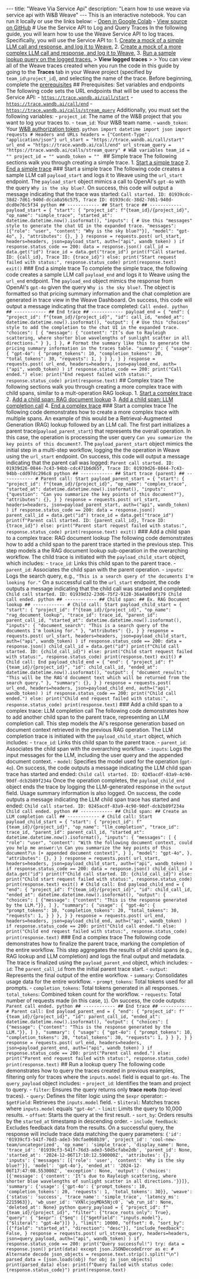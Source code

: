 --- title: "Weave Via Service Api" description: "Learn how to use weave via service api with W&B Weave" --- <Note> This is an interactive notebook. You can run it locally or use the links below: - [Open in Google Colab](https://colab.research.google.com/github/wandb/weave/blob/master/docs/notebooks/weave_via_service_api.ipynb) - [View source on GitHub](https://github.com/wandb/weave/blob/master/docs/notebooks/weave_via_service_api.ipynb) </Note> # Use the Service API to Log and Query Traces In the following guide, you will learn how to use the Weave Service API to log traces. Specifically, you will use the Service API to: 1. [Create a mock of a simple LLM call and response, and log it to Weave.](#simple-trace) 2. [Create a mock of a more complex LLM call and response, and log it to Weave.](#complex-trace) 3. [Run a sample lookup query on the logged traces.](#run-a-lookup-query) > **View logged traces** > > You can view all of the Weave traces created when you run the code in this guide by going to the **Traces** tab in your Weave project (specified by `team_id\project_id`), and selecting the name of the trace. Before beginning, complete the [prerequisites](#prerequisites-set-variables-and-endpoints) ## Prerequisites: Set variables and endpoints The following code sets the URL endpoints that will be used to access the Service API: - [`https://trace.wandb.ai/call/start`](https://weave-docs.wandb.ai/reference/service-api/call-start-call-start-post) - [`https://trace.wandb.ai/call/end`](https://weave-docs.wandb.ai/reference/service-api/call-end-call-end-post) - [`https://trace.wandb.ai/calls/stream_query`](https://weave-docs.wandb.ai/reference/service-api/calls-query-stream-calls-stream-query-post) Additionally, you must set the following variables: - `project_id`: The name of the W&B project that you want to log your traces to. - `team_id`: Your W&B team name. - `wandb_token`: Your [W&B authorization token](https://wandb.ai/authorize). ```python import datetime import json import requests # Headers and URLs headers = {"Content-Type": "application/json"} url_start = "https://trace.wandb.ai/call/start" url_end = "https://trace.wandb.ai/call/end" url_stream_query = "https://trace.wandb.ai/calls/stream_query" # W&B variables team_id = "" project_id = "" wandb_token = "" ``` ## Simple trace The following sections walk you through creating a simple trace. 1. [Start a simple trace](#start-a-simple-trace) 2. [End a simple trace](#end-a-simple-trace) ### Start a simple trace The following code creates a sample LLM call `payload_start` and logs it to Weave using the `url_start` endpoint. The `payload_start` object mimics a call to OpenAI's `gpt-4o` with the query `Why is the sky blue?`. On success, this code will output a message indicating that the trace was started: ``` Call started. ID: 01939cdc-38d2-7d61-940d-dcca0a56c575, Trace ID: 01939cdc-38d2-7d61-940d-dcd0e76c5f34 python ## ------------ ## Start trace ## ------------ payload_start = { "start": { "project_id": f"{team_id}/{project_id}", "op_name": "simple_trace", "started_at": datetime.datetime.now().isoformat(), "inputs": { # Use this "messages" style to generate the chat UI in the expanded trace. "messages": [{"role": "user", "content": "Why is the sky blue?"}], "model": "gpt-4o", }, "attributes": {}, } } response = requests.post( url_start, headers=headers, json=payload_start, auth=("api", wandb_token) ) if response.status_code == 200: data = response.json() call_id = data.get("id") trace_id = data.get("trace_id") print(f"Call started. ID: {call_id}, Trace ID: {trace_id}") else: print("Start request failed with status:", response.status_code) print(response.text) exit() ``` ### End a simple trace To complete the simple trace, the following code creates a sample LLM call `payload_end` and logs it to Weave using the `url_end` endpoint. The `payload_end` object mimics the response from OpenAI's `gpt-4o` given the query `Why is the sky blue?`. The object is formatted so that pricing summary information and the chat completion are generated in trace view in the Weave Dashboard. On success, this code will output a message indicating that the trace completed: ``` Call ended. python ## ------------ ## End trace ## ------------ payload_end = { "end": { "project_id": f"{team_id}/{project_id}", "id": call_id, "ended_at": datetime.datetime.now().isoformat(), "output": { # Use this "choices" style to add the completion to the chat UI in the expanded trace. "choices": [ { "message": { "content": "It’s due to Rayleigh scattering, where shorter blue wavelengths of sunlight scatter in all directions." } }, ] }, # Format the summary like this to generate the pricing summary information in the traces table. "summary": { "usage": { "gpt-4o": { "prompt_tokens": 10, "completion_tokens": 20, "total_tokens": 30, "requests": 1, } } }, } } response = requests.post( url_end, headers=headers, json=payload_end, auth=("api", wandb_token) ) if response.status_code == 200: print("Call ended.") else: print("End request failed with status:", response.status_code) print(response.text) ``` ## Complex trace The following sections walk you through creating a more complex trace with child spans, similar to a mult-operation RAG lookup. 1. [Start a complex trace](#complex-trace) 2. [Add a child span: RAG document lookup](#add-a-child-span-to-a-complex-trace-rag-document-lookup) 3. [Add a child span: LLM completion call](#add-a-child-span-to-a-complex-trace-llm-completion-call) 4. [End a complex trace](#end-a-complex-trace) ### Start a complex trace The following code demonstrates how to create a more complex trace with multiple spans. An example of this would be a Retrieval-Augmented Generation (RAG) lookup followed by an LLM call. The first part initializes a parent trace(`payload_parent_start`) that represents the overall operation. In this case, the operation is processing the user query `Can you summarize the key points of this document?`. The `payload_parent_start` object mimics the initial step in a multi-step workflow, logging the the operation in Weave using the `url_start` endpoint. On success, this code will output a message indicating that the parent call was logged: ``` Parent call started. ID: 01939d26-0844-7c43-94bb-cdc471b6d65f, Trace ID: 01939d26-0844-7c43-94bb-cdd97dc296c8 python ## ------------ ## Start trace (parent) ## ------------ # Parent call: Start payload_parent_start = { "start": { "project_id": f"{team_id}/{project_id}", "op_name": "complex_trace", "started_at": datetime.datetime.now().isoformat(), "inputs": {"question": "Can you summarize the key points of this document?"}, "attributes": {}, } } response = requests.post( url_start, headers=headers, json=payload_parent_start, auth=("api", wandb_token) ) if response.status_code == 200: data = response.json() parent_call_id = data.get("id") trace_id = data.get("trace_id") print(f"Parent call started. ID: {parent_call_id}, Trace ID: {trace_id}") else: print("Parent start request failed with status:", response.status_code) print(response.text) exit() ``` ### Add a child span to a complex trace: RAG document lookup The following code demonstrates how to add a child span to the parent trace started in the previous step. This step models a the RAG document lookup sub-operation in the overarching workflow. The child trace is initiated with the `payload_child_start` object, which includes: - `trace_id`: Links this child span to the parent trace. - `parent_id`: Associates the child span with the parent operation. - `inputs`: Logs the search query, e.g., `"This is a search query of the documents I'm looking for."` On a successful call to the `url_start` endpoint, the code outputs a message indicating that the child call was started and completed: ``` Child call started. ID: 01939d32-23d6-75f2-9128-36a4a806f179 Child call ended. python ## ------------ ## Child span: ## Ex. RAG Document lookup ## ------------ # Child call: Start payload_child_start = { "start": { "project_id": f"{team_id}/{project_id}", "op_name": "rag_document_lookup", "trace_id": trace_id, "parent_id": parent_call_id, "started_at": datetime.datetime.now().isoformat(), "inputs": { "document_search": "This is a search query of the documents I'm looking for." }, "attributes": {}, } } response = requests.post( url_start, headers=headers, json=payload_child_start, auth=("api", wandb_token) ) if response.status_code == 200: data = response.json() child_call_id = data.get("id") print(f"Child call started. ID: {child_call_id}") else: print("Child start request failed with status:", response.status_code) print(response.text) exit() # Child call: End payload_child_end = { "end": { "project_id": f"{team_id}/{project_id}", "id": child_call_id, "ended_at": datetime.datetime.now().isoformat(), "output": { "document_results": "This will be the RAG'd document text which will be returned from the search query." }, "summary": {}, } } response = requests.post( url_end, headers=headers, json=payload_child_end, auth=("api", wandb_token) ) if response.status_code == 200: print("Child call ended.") else: print("Child end request failed with status:", response.status_code) print(response.text) ``` ### Add a child span to a complex trace: LLM completion call The following code demonstrates how to add another child span to the parent trace, representing an LLM completion call. This step models the AI's response generation based on document context retrieved in the previous RAG operation. The LLM completion trace is initiated with the `payload_child_start` object, which includes: - `trace_id`: Links this child span to the parent trace. - `parent_id`: Associates the child span with the overarching workflow. - `inputs`: Logs the input messages for the LLM, including the user query and the appended document context. - `model`: Specifies the model used for the operation (`gpt-4o`). On success, the code outputs a message indicating the LLM child span trace has started and ended: ``` Child call started. ID: 0245acdf-83a9-4c90-90df-dcb2b89f234a ``` Once the operation completes, the `payload_child_end` object ends the trace by logging the LLM-generated response in the `output` field. Usage summary information is also logged. On success, the code outputs a message indicating the LLM child span trace has started and ended: ``` Child call started. ID: 0245acdf-83a9-4c90-90df-dcb2b89f234a Child call ended. python ## ------------ ## Child span: ## Create an LLM completion call ## ------------ # Child call: Start payload_child_start = { "start": { "project_id": f"{team_id}/{project_id}", "op_name": "llm_completion", "trace_id": trace_id, "parent_id": parent_call_id, "started_at": datetime.datetime.now().isoformat(), "inputs": { "messages": [ { "role": "user", "content": "With the following document context, could you help me answer:\n Can you summarize the key points of this document?\n [+ appended document context]", } ], "model": "gpt-4o", }, "attributes": {}, } } response = requests.post( url_start, headers=headers, json=payload_child_start, auth=("api", wandb_token) ) if response.status_code == 200: data = response.json() child_call_id = data.get("id") print(f"Child call started. ID: {child_call_id}") else: print("Child start request failed with status:", response.status_code) print(response.text) exit() # Child call: End payload_child_end = { "end": { "project_id": f"{team_id}/{project_id}", "id": child_call_id, "ended_at": datetime.datetime.now().isoformat(), "output": { "choices": [ {"message": {"content": "This is the response generated by the LLM."}}, ] }, "summary": { "usage": { "gpt-4o": { "prompt_tokens": 10, "completion_tokens": 20, "total_tokens": 30, "requests": 1, } } }, } } response = requests.post( url_end, headers=headers, json=payload_child_end, auth=("api", wandb_token) ) if response.status_code == 200: print("Child call ended.") else: print("Child end request failed with status:", response.status_code) print(response.text) ``` ### End a complex trace The following code demonstrates how to finalize the parent trace, marking the completion of the entire workflow. This step aggregates the results of all child spans (e.g., RAG lookup and LLM completion) and logs the final output and metadata. The trace is finalized using the `payload_parent_end` object, which includes: - `id`: The `parent_call_id` from the initial parent trace start. - `output`: Represents the final output of the entire workflow. - `summary`: Consolidates usage data for the entire workflow. - `prompt_tokens`: Total tokens used for all prompts. - `completion_tokens`: Total tokens generated in all responses. - `total_tokens`: Combined token count for the workflow. - `requests`: Total number of requests made (in this case, `1`). On success, the code outputs: ``` Parent call ended. python ## ------------ ## End trace ## ------------ # Parent call: End payload_parent_end = { "end": { "project_id": f"{team_id}/{project_id}", "id": parent_call_id, "ended_at": datetime.datetime.now().isoformat(), "output": { "choices": [ {"message": {"content": "This is the response generated by the LLM."}}, ] }, "summary": { "usage": { "gpt-4o": { "prompt_tokens": 10, "completion_tokens": 20, "total_tokens": 30, "requests": 1, } } }, } } response = requests.post( url_end, headers=headers, json=payload_parent_end, auth=("api", wandb_token) ) if response.status_code == 200: print("Parent call ended.") else: print("Parent end request failed with status:", response.status_code) print(response.text) ``` ## Run a lookup query The following code demonstrates how to query the traces created in previous examples, filtering only for traces where the `inputs.model` field is equal to `gpt-4o`. The `query_payload` object includes: - `project_id`: Identifies the team and project to query. - `filter`: Ensures the query returns only **trace roots** (top-level traces). - `query`: Defines the filter logic using the `$expr` operator: - `$getField`: Retrieves the `inputs.model` field. - `$literal`: Matches traces where `inputs.model` equals `"gpt-4o"`. - `limit`: Limits the query to 10,000 results. - `offset`: Starts the query at the first result. - `sort_by`: Orders results by the `started_at` timestamp in descending order. - `include_feedback`: Excludes feedback data from the results. On a successful query, the response will include trace data matching the query parameters: ``` {'id': '01939cf3-541f-76d3-ade3-50cfae068b39', 'project_id': 'cool-new-team/uncategorized', 'op_name': 'simple_trace', 'display_name': None, 'trace_id': '01939cf3-541f-76d3-ade3-50d5cfabe2db', 'parent_id': None, 'started_at': '2024-12-06T17:10:12.590000Z', 'attributes': {}, 'inputs': {'messages': [{'role': 'user', 'content': 'Why is the sky blue?'}], 'model': 'gpt-4o'}, 'ended_at': '2024-12-06T17:47:08.553000Z', 'exception': None, 'output': {'choices': [{'message': {'content': 'It’s due to Rayleigh scattering, where shorter blue wavelengths of sunlight scatter in all directions.'}}]}, 'summary': {'usage': {'gpt-4o': {'prompt_tokens': 10, 'completion_tokens': 20, 'requests': 1, 'total_tokens': 30}}, 'weave': {'status': 'success', 'trace_name': 'simple_trace', 'latency_ms': 2215963}}, 'wb_user_id': 'VXNlcjoyMDk5Njc0', 'wb_run_id': None, 'deleted_at': None} python query_payload = { "project_id": f"{team_id}/{project_id}", "filter": {"trace_roots_only": True}, "query": { "$expr": {"$eq": [{"$getField": "inputs.model"}, {"$literal": "gpt-4o"}]} }, "limit": 10000, "offset": 0, "sort_by": [{"field": "started_at", "direction": "desc"}], "include_feedback": False, } response = requests.post( url_stream_query, headers=headers, json=query_payload, auth=("api", wandb_token) ) if response.status_code == 200: print("Query successful!") try: data = response.json() print(data) except json.JSONDecodeError as e: # Alternate decode json_objects = response.text.strip().split("\n") parsed_data = [json.loads(obj) for obj in json_objects] print(parsed_data) else: print(f"Query failed with status code: {response.status_code}") print(response.text) ```